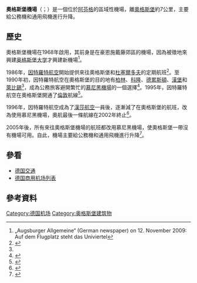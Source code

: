 {{Infobox airport
| name         = 奧格斯堡機場
| nativename   = ''<small>Flughafen Augsburg</small>''
| nativename-a = 
| nativename-r = 
| image        = <!--airport logo-->
| image-width  = 200
| image2       =
| image2-width = 250
| caption      = 
| IATA         = AGB
| ICAO         = EDMA
| type         = 公用
| owner        = 
| operator     = 奧格斯堡機場有限公司
| city-served  = [[德國|德國]][[奧格斯堡|奧格斯堡]]
| hub          = [[奥格斯堡航空|因特羅特航空]] <small>（1986-1996）</small>
| coordinates  = {{Coord|48|25|31|N|10|55|54|E|type:airport_region:DE|display=inline,title}}
| location     = 奧格斯堡[[阿芬格|阿芬格]]
| elevation-f  = 1515
| elevation-m  = 462
| website      = [http://www.augsburg-airport.de/ augsburg-airport.de]
| metric-rwy   = 
| r1-number    = 07/25
| r1-length-f  = 5228
| r1-length-m  = 1594
| r1-surface   = [[瀝青|瀝青]]
| stat-year    = 
| stat1-header = 
| stat1-data   = 
| stat2-header = 
| stat2-data   = 
| footnotes    = 
}}

'''奧格斯堡機場'''（{{lang-de|Flughaven Augsburg}}；{{airport codes|AGB|EDMA}}）是一個位於[[阿芬格|阿芬格]]的區域性機場，離[[奧格斯堡|奧格斯堡]]約7公里，主要給公務機和通用飛機進行升降。

==歷史==
奧格斯堡機場在1968年啟用，其前身是在豪恩施戴藤郊區的機場，因為被徵地來興建[[奥格斯堡大学|奥格斯堡大学]]才興建新機場<ref>„Augsburger Allgemeine“ (German newspaper) on 12. November 2009: Auf dem Flugplatz steht das Univiertel</ref>。

1986年，[[奥格斯堡航空|因特羅特航空]]開始提供來往奧格斯堡和[[杜塞爾多夫|杜塞爾多夫]]的定期航班<ref name=wad92>{{cite journal|title=World Airline Directory: Interot Airways|journal=Flight International|date=25 March 1992|page=89|url=http://www.flightglobal.com/pdfarchive/view/1992/1992%20-%200787.html|accessdate=1 November 2013|archive-date=2016-03-06|archive-url=https://web.archive.org/web/20160306162857/https://www.flightglobal.com/pdfarchive/view/1992/1992%20-%200787.html|dead-url=no}}</ref>。至1990年初，因特羅特航空在奧格斯堡的目的地有[[柏林|柏林]]、[[科隆|科隆]]、[[德累斯頓|德累斯頓]]、[[漢堡|漢堡]]和[[萊比錫|萊比錫]]<ref name=wad92/>，成為公務旅客避開繁忙的[[慕尼黑機場|慕尼黑機場]]的一個選擇<ref name=wad95>{{cite journal|title=World Airline Directory: Interot Airways|journal=Flight International|date=25 March 1995|accessdate=1 November 2013|page=78|url=http://www.flightglobal.com/pdfarchive/view/1995/1995%20-%200879.html|archive-date=2016-03-06|archive-url=https://web.archive.org/web/20160306215857/https://www.flightglobal.com/pdfarchive/view/1995/1995%20-%200879.html|dead-url=no}}</ref>。1995年，因特羅特航空在奧格斯堡開通了[[倫敦城市機場|倫敦]]航線<ref name=fg95>{{cite journal|title=Interot flies to London City|journal=Flight International|date=15 November 1995|page=8|url=http://www.flightglobal.com/pdfarchive/view/1995/1995%20-%203293.html|accessdate=1 November 2013|archive-date=2016-03-06|archive-url=https://web.archive.org/web/20160306210657/https://www.flightglobal.com/pdfarchive/view/1995/1995%20-%203293.html|dead-url=no}}</ref>。

1996年，因特羅特航空成為了[[漢莎航空|漢莎航空]]一員後，逐漸減了在奧格斯堡的航班，改為使用慕尼黑機場，奧航最後一條航線在2002年終止<ref name=wad04>{{cite journal|title=Directory: world airlines|journal=Flight International|date=16 March 2004|page=92|url=http://www.flightglobal.com/pdfarchive/view/2004/2004-09%20-%200094.html|accessdate=15 December 2013|archive-date=2018-10-09|archive-url=https://web.archive.org/web/20181009132151/https://www.flightglobal.com/pdfarchive/view/2004/2004-09%20-%200094.html|dead-url=no}}</ref>。

2005年後，所有來往奧格斯堡機場的航班都改用慕尼黑機場，使奧格斯堡一帶沒有機場可用。自此，機場主要給公務機和通用飛機進行升降<ref>{{Cite web |url=http://www.flughafen-augsburg.de/en/augsburg-airport/flughafen-augsburg-edma/ |title=flughafen-augsburg.de - Augsburg Airport (EDMA) |access-date=2015-07-10 |archive-date=2016-04-01 |archive-url=https://web.archive.org/web/20160401212446/http://www.flughafen-augsburg.de/en/augsburg-airport/flughafen-augsburg-edma/ }}</ref>。

==參看==
*[[德国交通|德国交通]]
*[[德国商用机场列表|德国商用机场列表]]

==參考資料==
{{reflist}}

{{德国机场}}

[[Category:德国机场|Category:德国机场]]
[[Category:奥格斯堡建筑物|Category:奥格斯堡建筑物]]